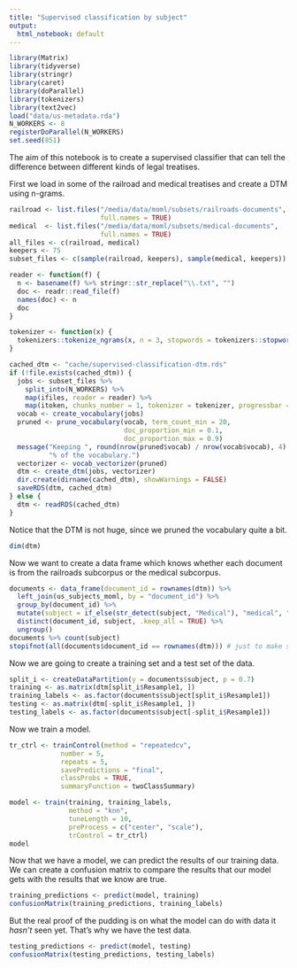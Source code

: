 ```yaml
---
title: "Supervised classification by subject"
output:
  html_notebook: default
---
```


```r
library(Matrix)
library(tidyverse)
library(stringr)
library(caret)
library(doParallel)
library(tokenizers)
library(text2vec)
load("data/us-metadata.rda")
N_WORKERS <- 8
registerDoParallel(N_WORKERS)
set.seed(851)
```

The aim of this notebook is to create a supervised classifier that can tell the difference between different kinds of legal treatises.

First we load in some of the railroad and medical treatises and create a DTM using n-grams.

```r
railroad <- list.files("/media/data/moml/subsets/railroads-documents",
                       full.names = TRUE)
medical  <- list.files("/media/data/moml/subsets/medical-documents",
                       full.names = TRUE)
all_files <- c(railroad, medical)
keepers <- 75
subset_files <- c(sample(railroad, keepers), sample(medical, keepers))

reader <- function(f) {
  n <- basename(f) %>% stringr::str_replace("\\.txt", "")
  doc <- readr::read_file(f)
  names(doc) <- n
  doc
}

tokenizer <- function(x) {
  tokenizers::tokenize_ngrams(x, n = 3, stopwords = tokenizers::stopwords("en"))
}

cached_dtm <- "cache/supervised-classification-dtm.rds"
if (!file.exists(cached_dtm)) {
  jobs <- subset_files %>% 
    split_into(N_WORKERS) %>% 
    map(ifiles, reader = reader) %>% 
    map(itoken, chunks_number = 1, tokenizer = tokenizer, progressbar = FALSE)
  vocab <- create_vocabulary(jobs)
  pruned <- prune_vocabulary(vocab, term_count_min = 20,
                             doc_proportion_min = 0.1,
                             doc_proportion_max = 0.9)
  message("Keeping ", round(nrow(pruned$vocab) / nrow(vocab$vocab), 4) * 100,
          "% of the vocabulary.")
  vectorizer <- vocab_vectorizer(pruned)
  dtm <- create_dtm(jobs, vectorizer)
  dir.create(dirname(cached_dtm), showWarnings = FALSE)
  saveRDS(dtm, cached_dtm)
} else {
  dtm <- readRDS(cached_dtm)
}
```

Notice that the DTM is not huge, since we pruned the vocabulary quite a bit.

```r
dim(dtm)
```

Now we want to create a data frame which knows whether each document is from the railroads subcorpus or the medical subcorpus. 

```r
documents <- data_frame(document_id = rownames(dtm)) %>% 
  left_join(us_subjects_moml, by = "document_id") %>% 
  group_by(document_id) %>% 
  mutate(subject = if_else(str_detect(subject, "Medical"), "medical", "railroad")) %>% 
  distinct(document_id, subject, .keep_all = TRUE) %>% 
  ungroup() 
documents %>% count(subject)
stopifnot(all(documents$document_id == rownames(dtm))) # just to make sure
```

Now we are going to create a training set and a test set of the data.

```r
split_i <- createDataPartition(y = documents$subject, p = 0.7)
training <- as.matrix(dtm[split_i$Resample1, ])
training_labels <- as.factor(documents$subject[split_i$Resample1])
testing <- as.matrix(dtm[-split_i$Resample1, ])
testing_labels <- as.factor(documents$subject[-split_i$Resample1])
```

Now we train a model.

```r
tr_ctrl <- trainControl(method = "repeatedcv",
             number = 5, 
             repeats = 5,
             savePredictions = "final",
             classProbs = TRUE,
             summaryFunction = twoClassSummary)

model <- train(training, training_labels, 
               method = "knn",
               tuneLength = 10,
               preProcess = c("center", "scale"),
               trControl = tr_ctrl)
model
```

Now that we have a model, we can predict the results of our training data. We can create a confusion matrix to compare the results that our model gets with the results that we know are true.

```r
training_predictions <- predict(model, training)
confusionMatrix(training_predictions, training_labels)
```

But the real proof of the pudding is on what the model can do with data it *hasn't* seen yet. That's why we have the test data.

```r
testing_predictions <- predict(model, testing)
confusionMatrix(testing_predictions, testing_labels)
```



